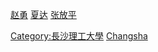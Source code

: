 [http://%E8%B5%B5%E5%8B%87_(%E5%85%B1%E9%9D%92%E5%9B%A2) 赵勇]
[http://zh.wikipedia.org/wiki/%E5%A4%8F%E8%BE%BE%20 夏达]
[http://zh.wikipedia.org/wiki/%E5%BC%A0%E6%94%BE%E5%B9%B3 张放平]

[[Category:長沙理工大學|Category:長沙理工大學]]
[[Category:湖南高校校友|Changsha]]